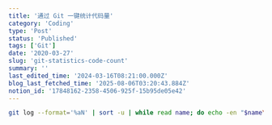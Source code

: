 ```yaml
---
title: '通过 Git 一键统计代码量'
category: 'Coding'
type: 'Post'
status: 'Published'
tags: ['Git']
date: '2020-03-27'
slug: 'git-statistics-code-count'
summary: ''
last_edited_time: '2024-03-16T08:21:00.000Z'
blog_last_fetched_time: '2025-08-06T03:20:43.884Z'
notion_id: '17848162-2358-4506-925f-15b95de05e42'
---
```


```bash
git log --format='%aN' | sort -u | while read name; do echo -en "$name\\t"; git log --author="$name" --pretty=tformat: --numstat | awk '{ add += $1; subs += $2; loc += $1 - $2 } END { printf "added lines: %s, removed lines: %s, total lines: %s\\n", add, subs, loc }' -; done
```
